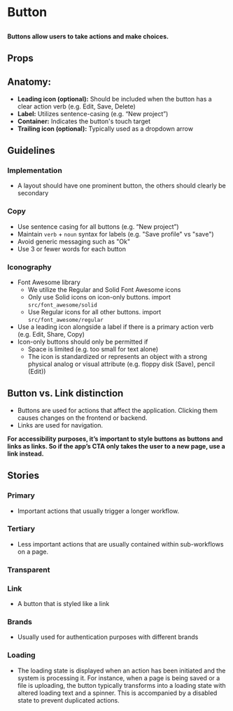 
# Button

##

<h4>
	Buttons allow users to take actions and make choices.
</h4>

<Canvas of={ComponentStories.Primary} />

## Props

<ArgTypes of={Button} />

## Anatomy:
- **Leading icon (optional):** Should be included when the button has a clear action verb (e.g. Edit, Save, Delete)
- **Label:** Utilizes sentence-casing (e.g. “New project”)
- **Container:** Indicates the button's touch target
- **Trailing icon (optional):** Typically used as a dropdown arrow


## Guidelines

### Implementation
- A layout should have one prominent button, the others should clearly be secondary

### Copy
- Use sentence casing for all buttons (e.g. “New project”)
- Maintain `verb` + `noun` syntax for labels (e.g. "Save profile" vs "save")
- Avoid generic messaging such as "Ok"
- Use 3 or fewer words for each button

### Iconography
- Font Awesome library
  - We utilize the Regular and Solid Font Awesome icons
  - Only use Solid icons on icon-only buttons. import `src/font_awesome/solid`
  - Use Regular icons for all other buttons. import `src/font_awesome/regular`
- Use a leading icon alongside a label if there is a primary action verb (e.g. Edit, Share, Copy)
- Icon-only buttons should only be permitted if
	- Space is limited (e.g. too small for text alone)
	- The icon is standardized or represents an object with a strong physical analog or visual attribute (e.g. floppy disk (Save), pencil (Edit))

## Button vs. Link distinction

- Buttons are used for actions that affect the application. Clicking them causes changes on the frontend or backend.
- Links are used for navigation.

**For accessibility purposes, it’s important to style buttons as buttons and links as links. So if the app’s CTA only takes the user to a new page, use a link instead.**


## Stories

### Primary

- Important actions that usually trigger a longer workflow.

<Canvas of={ComponentStories.Primary} />

### Tertiary

- Less important actions that are usually contained within sub-workflows on a page.

<Canvas of={ComponentStories.Tertiary} />

### Transparent

<Canvas of={ComponentStories.Transparent} />

### Link
- A button that is styled like a link

<Canvas of={ComponentStories.Link} />

### Brands
- Usually used for authentication purposes with different brands

<Canvas of={ComponentStories.Brands} />

### Loading
- The loading state is displayed when an action has been initiated and the system is processing it.
For instance, when a page is being saved or a file is uploading, the button typically transforms into a loading state with altered
loading text and a spinner. This is accompanied by a disabled state to prevent duplicated actions.

<Canvas of={ComponentStories.Loading} />
